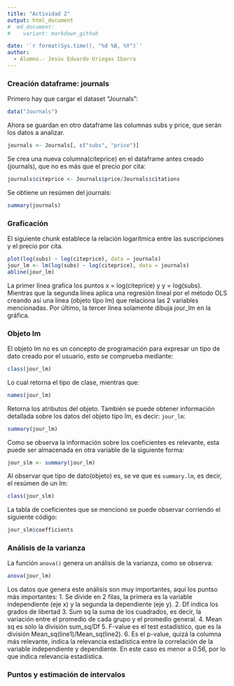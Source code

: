 ```yaml
---
title: "Actividad 2"
output: html_document
#  md_document:
#    variant: markdown_github

date: '`r format(Sys.time(), "%d %B, %Y")`'
author:
  - Alumno.- Jesús Eduardo Uriegas Ibarra
---
```


### Creación dataframe: journals
Primero hay que cargar el dataset "Journals":
```r
data("Journals")
```
Ahora se guardan en otro dataframe las columnas subs y price, que serán los datos a analizar.
```r
journals <- Journals[, c("subs", "price")]
```

Se crea una nueva columna(citeprice) en el dataframe antes creado (journals), que no es más que el precio por cita:
```r
journals$citeprice <- Journals$price/Journals$citations
```

Se obtiene un resúmen del journals:
```r
summary(journals)
```

### Graficación
El siguiente chunk establece la relación logarítmica entre las suscripciones y el precio por cita.
```r
plot(log(subs) ~ log(citeprice), data = journals)
jour_lm <- lm(log(subs) ~ log(citeprice), data = journals)
abline(jour_lm)
```
La primer línea grafica los puntos x = log(citeprice) y y = log(subs). Mientras que la segunda línea aplica una regresión lineal por el método OLS creando así una línea (objeto tipo lm) que relaciona las 2 variables mencionadas.
Por último, la tercer línea solamente dibuja jour_lm en la gráfica.

### Objeto lm
El objeto lm no es un concepto de programación para expresar un tipo de dato creado por el usuario, esto se comprueba mediante:
```r
class(jour_lm)
```

Lo cual retorna el tipo de clase, mientras que:
```r
names(jour_lm)
```

Retorna los atributos del objeto.
También se puede obtener información detallada sobre los datos del objeto tipo lm, es decir: `jour_lm`:
```r
summary(jour_lm)
```

Como se observa la información sobre los coeficientes es relevante, esta  puede ser almacenada en otra variable de la siguiente forma:
```r
jour_slm <- summary(jour_lm)
```

Al observar que tipo de dato(objeto) es, se ve que es `summary.lm`, es decir, el resúmen de un lm:
```r
class(jour_slm)
```

La tabla de coeficientes que se mencionó se puede observar corriendo el siguiente código:
```r
jour_slm$coefficients
```

### Análisis de la varianza
La función `anova()` genera un análisis de la varianza, como se observa:
```r
anova(jour_lm)
```
Los datos que genera este análisis son muy importantes, aquí los puntso más importantes:
1. Se divide en 2 filas, la primera es la variable independiente (eje x) y la segunda la dependiente (eje y).
2. Df indica los grados de libertad
3. Sum sq la suma de los cuadrados, es decir, la variación entre el promedio de cada grupo y el promedio general.
4. Mean sq es solo la división sum_sq/Df
5. F-value es el test estadístico, que es la división Mean_sq(line1)/Mean_sq(line2).
6. Es el p-value, quizá la columna más relevante, indica la relevancia estadística entre la correlación de la variable independiente y dependiente. En este caso es menor a 0.56, por lo que indica relevancia estadística.

### Puntos y estimación de intervalos


